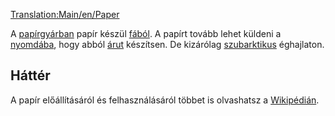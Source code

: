 [[Translation:Main/en/Paper]]{{en/-}}
{{hu/Rakomány|név=Papír
|kép=Paper.png
|termeli=[[Main/hu/Papírgyár|papírgyár]] - kizárólag szubarktikus éghajlaton
|fogadja=[[Main/hu/Nyomda|nyomda]]
}}


A [[Main/hu/Papírgyár|papírgyárban]] papír készül [[Main/hu/Fa|fából]]. A papírt tovább lehet küldeni a [[Main/hu/Nyomda|nyomdába]], hogy abból [[Main/hu/Áru|árut]] készítsen. De kizárólag [[Main/en/Éghajlat/Hu#Szubarktikus|szubarktikus]] éghajlaton.


==Háttér==

A papír előállításáról és felhasználásáról többet is olvashatsz a [http://hu.wikipedia.org/wiki/Papír Wikipédián].

{{hu/Navbox Rakomány}}